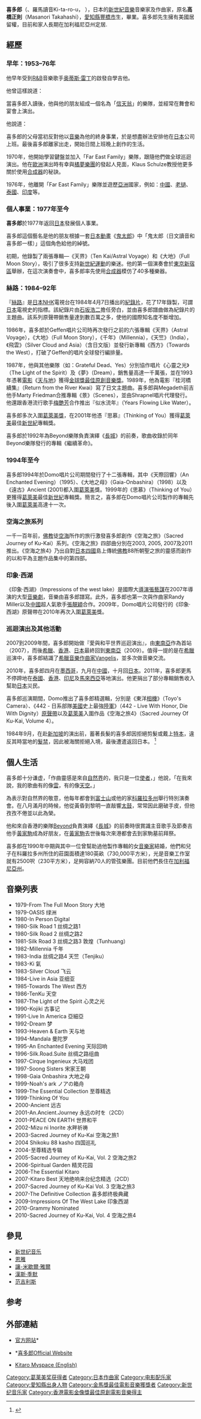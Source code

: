 {{blpsources|time=2019-08-25}}
{{Infobox musical artist
| Name = 喜多郎
| Img = Kitaro 5.jpg
| Img_capt = 喜多郎演出
| Img_size = 250px
| Landscape =
| Background = non_vocal_instrumentalist
| Birth_name = {{lang|ja|高橋 正則}}
| Alias =
| 母校= [[愛知縣立豐橋商業高等學校|愛知縣立豐橋商業高等學校]]
| birthdate = {{birth_date_and_age|1953|2|4|mf=y}}
| Died =
| Origin = {{flagicon|JPN}} [[愛知縣|愛知縣]][[豐橋市|豐橋市]]
| 演奏乐器= [[鍵盤樂器|鍵盤]]、[[吉他|吉他]]、[[電貝斯|貝斯]]、[[敲擊樂器|敲擊樂器]]<!-- 只能列出他主要及經常演奏的樂器。 -->
| Genre = [[新世紀音樂|新世紀音樂]]、[[環境音樂|環境音樂]]、[[器樂|器樂]]、[[電子樂|電子樂]]、[[民謠|民謠]]
| Occupation = 音樂家、作曲家、唱片監製、經理人
| Years_active = 1975年至今
| Label = [[日本哥倫比亞音樂|日本哥倫比亞音樂]]、[[Geffen/華納音樂|Geffen/華納音樂]]、[[Geffen_MCA唱片|Geffen MCA唱片]]、[[Domo唱片|Domo唱片]]、[[Vertigo唱片|Vertigo唱片]]
| Production =
| Associated_acts =
| URL =
| goldenglobeawards = '''[[金球奖最佳原创配乐奖|最佳原创配乐]]'''<br>1993年 《[[天與地_(美國電影)|天與地]]》
| goldenhorseawards = '''最佳電影配樂'''<br>1997年 《宋家皇朝》
| hongkongfilmawards = '''最佳電影配樂'''<br>1997年 《宋家皇朝》
| grammyawards = 最佳新世紀專輯獎<br>2001年
}}

'''喜多郎'''（{{lang-ja|喜多郎 キタロウ}}、羅馬讀音Ki-ta-ro-u， {{bd|1953年|2月4日|catIdx=Kitarou}}），日本的[[新世紀音樂|新世紀音樂]]音樂家及作曲家，原名'''高橋正則'''（Masanori Takahashi），[[愛知縣|愛知縣]][[豐橋市|豐橋市]]生，{{tsl|ja|愛知県立豊橋商業高等学校|愛知縣豐橋商業高等學校}}畢業。喜多郎先生擁有美國居留權，目前和家人長期在加利福尼亞州定居.

==經歷==
===早年：1953–76年===
他早年受到[[R&B|R&B]]音樂歌手[[奥蒂斯·雷丁|奥蒂斯·雷丁]]的啟發自學吉他。

他曾這樣說道：
{{quote|「我從沒接受過[[音樂|音樂]][[教育|教育]]，我相信自己的耳朵和感覺，也相信靈感就在我附近。我所作的音樂不是源自自己，而是來自[[天堂|天堂]]，只不過是通過我的身體和手指組成的。我對於自己沒有接受過吉他課程的情況下就能作曲感到十分驚奇。雖然沒有音樂基礎，但我的手指不斷地擺動。我曾自問道：『這首曲是誰作的？』『這些歌曲是我寫的，但不是我作的。』」}}

當喜多郎入讀{{tsl|ja|愛知県立豊橋商業高等学校|愛知縣豐橋商業高等學校}}後，他與他的朋友組成一個名為「[[信天翁_(乐队)|信天翁]]」的樂隊，並經常在舞會和宴會上演出。

他說道：
{{quote|「高中時我是一個業餘樂隊的成員。一開始的時候彈吉他，後來彈鍵盤。記得有一次我們鼓手在一場[[爵士樂|爵士樂]]演奏會演出前缺席。那時我雖然沒打過鼓，但身為樂團團長的我必須代替鼓手在該場演奏會中演出。我的打鼓技術沒有鼓手那麼好，但我們卻沒有在演奏途中出錯，並完美演奏完這場[[爵士樂|爵士樂]][[演奏會|演奏會]]。後來又有另一名貝斯手在[[演奏會|演奏會]]演出前缺席，所以我又臨時學了貝斯。這兩位成員突如其來的缺席使我累積了些許經驗，對樂器有基本的認識，於是那時我立志要創作音樂。畢業後，我決心要向音樂事業發展，所以到[[東京|東京]]尋找適合自己的樂隊，最後憑著對樂器的經驗和直覺加入幾個[[東京|東京]]和[[橫濱|橫濱]]的樂隊。那時候我都是彈奏鍵盤，並在加入樂隊後學了[[合成器|合成器]]。」}}

喜多郎的父母當初反對他以[[音樂|音樂]]為他的終身事業，於是想盡辦法安排他在[[日本|日本]]公司上班。最後喜多郎離家出走，開始日間上班晚上創作的生活。

1970年，他開始學習鍵盤並加入「Far East Family」樂隊，跟隨他們做全球巡迴演出。他在[[歐洲|歐洲]]演出時有幸與[[橘夢樂團|橘夢樂團]]的發起人{{link-en|Klaus Schulze|Klaus Schulze}}見面，Klaus Schulze教授他更多關於使用[[合成器|合成器]]的秘訣。

1976年，他離開「Far East Family」樂隊並遊歷[[亞洲|亞洲]]國家，例如：[[中國|中國]]、[[老撾|老撾]]、[[泰國|泰國]]、[[印度|印度]]等。

===個人事業：1977年至今===
'''喜多郎'''於1977年返回[[日本|日本]]發展個人事業。

喜多郎這個藝名是他的朋友根據一套[[日本動畫|日本動畫]]《[[鬼太郎|鬼太郎]]》中「鬼太郎（日文讀音和喜多郎一樣）」這個角色給他的綽號。

初期，他錄製了兩張專輯—《天界》（Ten Kai/Astral Voyage）和《大地》（Full Moon Story），吸引了很多支持[[新世紀運動|新世紀運動]]的樂迷。他的第一個演奏會於[[東京|東京]][[新宿區|新宿區]]舉辦，在這次演奏會中，喜多郎率先使用[[合成器|合成器]]模仿了40多種樂器。

===絲路：1984–92年===
『[[絲綢之路_(紀錄片)|絲路]]』是[[日本|日本]][[NHK|NHK]]電視台在1984年4月7日播出的[[紀錄片|紀錄片]]，花了17年錄製，可謂[[日本|日本]]電視史的指標。該紀錄片由[[石坂浩二|石坂浩二]]擔任旁白，並由喜多郎譜曲做為紀錄片的主題曲。該系列原聲帶銷售量達到數百萬之多，使他的國際知名度不斷增加。

1986年，喜多郎於Geffen唱片公司時再次發行之前的六張專輯《天界》（Astral Voyage），《大地》（Full Moon Story），《千年》（Millennia），《天竺》（India），《飛雲》（Silver Cloud and Asia）（含日文版）並發行新專輯《西方》（Towards the West），打破了Geffen的唱片全球發行編排量。

1987年，他與其他樂隊（如：Grateful Dead、Yes）分別協作唱片《心靈之光》（The Light of the Spirit）及《夢》（Dream），銷售量高達一千萬張，並在1993年憑著[[電影|電影]]《[[天与地_(美国电影)|天与地]]》獲得[[金球獎|金球獎]][[金球奖最佳原创配乐奖|最佳原創音樂獎]]。1989年，他為電影『桂河橋續集』（Return from the River Kwai）寫了日文主題曲。喜多郎與Megadeth前吉他手Marty Friedman合推專輯《景》（Scenes），並由Shrapnel唱片代理發行。他還跟香港流行歌手[[梅艷芳|梅艷芳]]合作推出『似水流年』（Years Flowing Like Water）。

喜多郎多次入圍[[葛萊美獎|葛萊美獎]]，在2001年他憑『思慕』（Thinking of You）獲得[[葛萊美|葛萊美]]最佳[[新世紀|新世紀]]專輯獎。

喜多郎於1992年為Beyond樂隊負責演繹《[[繼續革命|長城]]》的前奏，歌曲收錄於同年Beyond樂隊發行的專輯《繼續革命》。

===1994年至今===
喜多郎1994年於Domo唱片公司期間發行了十二張專輯，其中《天際回響》（An Enchanted Evening）（1995）、《大地之母》（Gaia-Onbashira）（1998）以及《遠古》Ancient (2001)都入圍[[葛萊美|葛萊美]]獎。1999年的《思慕》（Thinking of You）更獲得[[葛萊美|葛萊美]]最佳[[新世紀|新世紀]]專輯獎。簡言之，喜多郎在Domo唱片公司製作的專輯先後入圍[[葛萊美|葛萊美]]高達十一次。

===空海之旅系列===

一千一百年前，[[佛教|佛教]]徒[[空海|空海]]所作的旅行激發喜多郎創作《空海之旅》（Sacred Journey of Ku-Kai）系列。《空海之旅》四部曲分別在2003, 2005, 2007及2011推出。《空海之旅4》乃出自對[[日本|日本]][[四國|四國]]島上傳統[[佛教|佛教]]88所朝聖之旅的靈感而創作的以和平為主題作品集中的第四部。

===印象‧西湖===

《印象‧西湖》（Impressions of the west lake）是國際大[[導演|導演]][[張藝謀|張藝謀]]在2007年導演的大型[[音樂劇|音樂劇]]，音樂由喜多郎譜寫。此外，喜多郎也第一次與作曲家Randy Miller以及[[中國|中國]]超人氣歌手[[張靚穎|張靚穎]]合作。2009年，Domo唱片公司發行的《印象‧西湖》原聲帶在2010年再次入圍[[葛萊美|葛萊美]]獎。

===巡迴演出及其他活動===
2007到2009年間，喜多郎開始做『愛與和平世界巡迴演出』，由[[東南亞|東南亞]]作為首站（2007），而後[[希臘|希臘]]、[[香港|香港]]、[[日本|日本]]最終回到[[東南亞|東南亞]]（2009）。值得一提的是在[[希臘|希臘]]巡演中，喜多郎結識了[[希臘|希臘]][[音樂|音樂]][[作曲家|作曲家]]Vangelis，並多次做音樂交流。

2010年，喜多郎四月在[[墨西哥|墨西哥]]，九月在[[中國|中國]]，十月回[[日本|日本]]。2011年，喜多郎更馬不停蹄地在[[泰國|泰國]]、[[香港|香港]]、[[印尼|印尼]]及[[馬來西亞|馬來西亞]]等地演出。他更捐出了部分專輯銷售收入幫助[[日本|日本]]災民。

喜多郎巡演期間，Domo推出了喜多郎精選輯，分別是《東洋[[相機|相機]]》（Toyo's Camera）、《442 - 日系部隊[[美國|美國]]史上最強[[陸軍|陸軍]]》（442 - Live With Honor, Die With Dignity）[[原聲帶|原聲帶]]以及[[葛萊美|葛萊美]]入圍作品《空海之旅4》（Sacred Journey Of Ku-Kai, Volume 4）。

1984年9月，在赴[[新加坡|新加坡]]的演出前，蓄著長髮的喜多郎因拒絕剪髮或戴上[[特本_(頭巾)|特本]]，違反其時當地的[[髮禁#_新加坡|髮禁]]，因此被海關拒絕入境，最後遭遣返回日本。
<ref>{{cite web|url = http://eresources.nlb.gov.sg/newspapers/Digitised/Article/singmonitor19840913-1.2.6.8|title = Long-haired Japanese musician refused entry|date = 1984-09-13|publisher = Singapore Monitor|access-date = 2019-02-24|archive-date = 2020-05-10|archive-url = https://web.archive.org/web/20200510105224/https://eresources.nlb.gov.sg/newspapers/Digitised/Article/singmonitor19840913-1.2.6.8|dead-url = no}}</ref>

==個人生活==
喜多郎十分谦虚，「作曲靈感是來自[[自然界|自然界]]的，我只是一位[[使者|使者]]，」他說，「在我來說，我的歌曲有的像[[雲|雲]]，有的像[[天空|天空]]。」

為表示對自然界的敬意，他每年都會到[[富士山|富士山]]或他的家[[科羅拉多州|科羅拉多州]]舉行特別演奏會。在八月滿月的時候，他從黃昏到黎明一直敲響[[太鼓|太鼓]]，常常因此磨破手皮，但他孜孜不倦並以此為榮。

他和來自香港的樂隊[[Beyond|Beyond]]負責演繹《[[繼續革命|長城]]》的前奏時很賞識主音歌手及節奏吉他手[[黃家駒|黃家駒]]成為好朋友，在[[黃家駒|黃家駒]]去世後每次來港都會去到家駒墓前拜祭。

喜多郎在1990年中期與其中一位曾幫助過他製作專輯的女[[音樂家|音樂家]]結婚，他們和兒子在科羅拉多州所住的莊園面積達180英畝（730,000平方米），光是音樂工作室就有2500呎（230平方米），足夠容納70人的管弦樂團。目前他們長住在[[加利福尼亞州|加利福尼亞州]]。

==音樂列表==
* 1979-From The Full Moon Story 大地
* 1979-OASIS 绿洲
* 1980-In Person Digital
* 1980-Silk Road 1 丝绸之路1
* 1980-Silk Road 2 丝绸之路2
* 1981-Silk Road 3 丝绸之路3 敦煌（Tunhuang）
* 1982-Millennia 千年
* 1983-India 丝绸之路4 天竺（Tenjiku）
* 1983-Ki 氣
* 1983-Silver Cloud 飞云
* 1984-Live in Asia 亚细亚
* 1985-Towards The West 西方
* 1986-TenKu 天空
* 1987-The Light of the Spirit 心灵之光
* 1990-Kojiki 古事记
* 1991-Live In America 亞細亞
* 1992-Dream 梦
* 1993-Heaven & Earth 天与地
* 1994-Mandala 曼陀罗
* 1995-An Enchanted Evening 天际回响
* 1996-Silk.Road.Suite 丝绸之路组曲
* 1997-Cirque Ingenieux 大马戏团
* 1997-Soong Sisters 宋家王朝
* 1998-Gaia Onbashira 大地之母
* 1999-Noah's ark ノアの箱舟
* 1999-The Essential Collection 至尊精选
* 1999-Thinking Of You
* 2000-Ancient 远古
* 2001-An.Ancient.Journey 永远の时を（2CD）
* 2001-PEACE ON EARTH 世界和平
* 2002-Mizu ni Inorite 水畔祈祷
* 2003-Sacred Journey of Ku-Kai 空海之旅1
* 2004 Shikoku 88 kasho 四国巡礼
* 2004-至尊精选专辑
* 2005-Sacred Journey of Ku-Kai, Vol. 2 空海之旅2
* 2006-Spiritual Garden 精灵花园
* 2006-The Essential Kitaro
* 2007-Kitaro Best 天地绝响来台纪念精选（2CD）
* 2007-Sacred Journey of Ku-Kai Vol. 3 空海之旅3
* 2007-The Definitive Collection 喜多郎终极典藏
* 2009-Impressions Of The West Lake 印象西湖
* 2010-Grammy Nominated
* 2010-Sacred Journey of Ku-Kai, Vol. 4 空海之旅4

==參見==
*[[新世纪音乐|新世纪音乐]]
*[[恩雅|恩雅]]
*[[讓-米歇爾·雅爾|讓-米歇爾·雅爾]]
*[[漢斯·季默|漢斯·季默]]
*[[范吉利斯|范吉利斯]]

==参考==
{{reflist}}

==外部連結==
*[http://www.domomusicgroup.com/kitaro/index.php 官方网站]* {{douban people|1055115}}
* {{Wayback|url=http://www.domomusicgroup.com/kitaro/index.php |date=20110503174852 }}*[http://www.domomusicgroup.com/kitaro 喜多郎Official Website]{{Wayback|url=http://www.domomusicgroup.com/kitaro |date=20110503174852 }}
*[http://www.myspace.com/kitaronetwork Kitaro Myspace (English)]{{Wayback|url=http://www.myspace.com/kitaronetwork |date=20090629060049 }}
{{金球奖最佳原创配乐奖}}
{{香港電影金像獎最佳電影配樂|第17屆}}
{{金馬獎最佳原創電影音樂}}
{{Authority control}}
{{DEFAULTSORT:Kitarou}}
[[Category:葛莱美奖获得者|Category:葛莱美奖获得者]]
[[Category:日本作曲家|Category:日本作曲家]]
[[Category:电影配乐家|Category:电影配乐家]]
[[Category:愛知縣出身人物|Category:愛知縣出身人物]]
[[Category:金馬獎最佳電影音樂獲獎者|Category:金馬獎最佳電影音樂獲獎者]]
[[Category:新世纪音乐家|Category:新世纪音乐家]]
[[Category:香港電影金像獎最佳原創電影音樂得主|Category:香港電影金像獎最佳原創電影音樂得主]]